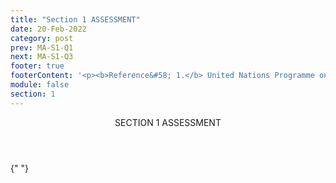 ```yaml
---
title: "Section 1 ASSESSMENT"
date: 20-Feb-2022
category: post
prev: MA-S1-Q1
next: MA-S1-Q3
footer: true
footerContent: '<p><b>Reference&#58; 1.</b> United Nations Programme on HIV/AIDS. HIV and AIDS - Basic Facts. Accessed May 19, 2022.<a href="https://www.United Nations Programme on HIV/AIDS.org/en/frequently-asked-questions-about-hiv-and-aids#:~:text=HIV%20is%20a%20retrovirus%20that,immune%20system%2C%20leading%20to%20immunodeficiency"> https://www.United Nations Programme on HIV/AIDS.org/en/frequently-asked-questions-about-hiv-and-aids#:~:text=HIV%20is%20a%20retrovirus%20that,immune%20system%2C%20leading%20to%20immunodeficiency</a></p>'
module: false
section: 1
---
```


<Header>
  SECTION 1<span className="text-red"> ASSESSMENT</span>
</Header>

{" "}

<Quiz
  title="HIV can be transmitted through skin-to-skin contact."
  options="True
  False"
  answer="1"
  response="HIV is transmitted through body fluids such as blood, semen, vaginal fluids, rectal fluids, or breast milk that contain the virus.<sup>1</sup>"
/>
